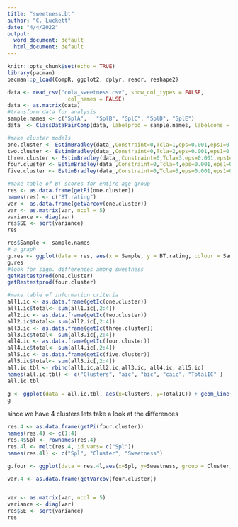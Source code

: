---
title: "sweetness.bt"
author: "C. Luckett"
date: "4/4/2022"
output:
  word_document: default
  html_document: default
---

```{r setup, include=FALSE}
knitr::opts_chunk$set(echo = TRUE)
library(pacman)
pacman::p_load(CompR, ggplot2, dplyr, readr, reshape2)
```


```{r}
data <- read_csv("cola_sweetness.csv", show_col_types = FALSE,
                   col_names = FALSE) 
data <- as.matrix(data)
#transform data for analysis
sample.names <- c("SplA",	"SplB",	"SplC",	"SplD",	"SplE")
data_ <- ClassDataPairComp(data, labelprod = sample.names, labelcons = NULL, labelcrit = NULL)
```

```{r}
#make cluster models
one.cluster <- EstimBradley(data_,Constraint=0,Tcla=1,eps=0.001,eps1=0.001,TestPi=TRUE)
two.cluster <- EstimBradley(data_,Constraint=0,Tcla=2,eps=0.001,eps1=0.001,TestPi=TRUE)
three.cluster <- EstimBradley(data_,Constraint=0,Tcla=3,eps=0.001,eps1=0.001,TestPi=TRUE)
four.cluster <- EstimBradley(data_,Constraint=0,Tcla=4,eps=0.001,eps1=0.001,TestPi=TRUE)
five.cluster <- EstimBradley(data_,Constraint=0,Tcla=5,eps=0.001,eps1=0.001,TestPi=TRUE)
```

```{r}
#make table of BT scores for entire age group
res <- as.data.frame(getPi(one.cluster))
names(res) <- c("BT.rating")
var <- as.data.frame(getVarcov(one.cluster))
var <- as.matrix(var, ncol = 5)
variance <- diag(var)
res$SE <- sqrt(variance)
res
```

```{r}
res$Sample <- sample.names
# a graph
g.res <- ggplot(data = res, aes(x = Sample, y = BT.rating, colour = Sample)) + geom_point() + theme_classic() + ylab("Sweetness Intensity (arbitrary units)") + geom_errorbar(aes(ymin = BT.rating-SE, ymax = BT.rating + SE, width = .2))
g.res
#look for sign. differences among sweetness
getRestestprod(one.cluster)
getRestestprod(four.cluster)
```

```{r}
#make table of information criteria
all1.ic <- as.data.frame(getIc(one.cluster))
all1.ic$total<- sum(all1.ic[,2:4])
all2.ic <- as.data.frame(getIc(two.cluster))
all2.ic$total<- sum(all2.ic[,2:4])
all3.ic <- as.data.frame(getIc(three.cluster))
all3.ic$total<- sum(all3.ic[,2:4])
all4.ic <- as.data.frame(getIc(four.cluster))
all4.ic$total<- sum(all4.ic[,2:4])
all5.ic <- as.data.frame(getIc(five.cluster))
all5.ic$total<- sum(all5.ic[,2:4])
all.ic.tbl <- rbind(all1.ic,all2.ic,all3.ic, all4.ic, all5.ic)
names(all.ic.tbl) <- c("Clusters", "aic", "bic", "caic", "TotalIC" )
all.ic.tbl
```

```{r}
g <- ggplot(data = all.ic.tbl, aes(x=Clusters, y=TotalIC)) + geom_line() + theme_classic()
g
```
since we have 4 clusters lets take a look at the differences
```{r}
res.4 <- as.data.frame(getPi(four.cluster))
names(res.4) <- c(1:4)
res.4$Spl <- rownames(res.4)
res.4l <- melt(res.4, id.vars= c("Spl"))
names(res.4l) <- c("Spl", "Cluster", "Sweetness")
```

```{r}
g.four <- ggplot(data = res.4l,aes(x=Spl, y=Sweetness, group = Cluster, colour = Cluster)) + geom_point() + geom_line() + theme_classic()

var.4 <- as.data.frame(getVarcov(four.cluster))


var <- as.matrix(var, ncol = 5)
variance <- diag(var)
res$SE <- sqrt(variance)
res

```